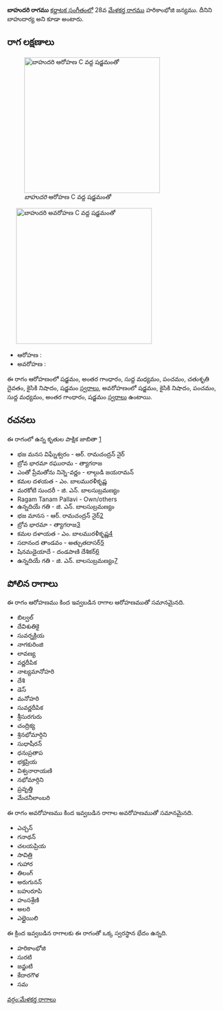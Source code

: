 {{Infobox ragam
	| name          	= బాహుదరి
	| synonym	    	=  బాహుదార్య
	| mela          	= 
	| chakra        	= 
	| janaka        	= 
	| type          	= షడవ-ఔడవ
	| arohanam      	= {{svaraC|S|G3|M1|P|D2|N2|S'}} 
	| avarohanam    	= {{svaraC|S'|N2|P|M1|G3|S}}
	| jeeva         	=
	| chhaya        	=
	| nyasa         	=
	| vishesha      	= 
	| equivalent  		= 
}}
{{కర్ణాటక సంగీత రాగాలు}}
'''బాహుదరి రాగము''' [[కర్ణాటక సంగీతం]]లో 28వ [[మేళకర్త రాగము]] హరికాంభోజి జన్యము. దీనిని  బాహుదార్య అని కూడా అంటారు.


==రాగ లక్షణాలు==
[[Image:bahudari_ar_kb2wiki.png|thumb|right|316px|''బాహుదరి'' ఆరోహణ C వద్ద షడ్జమంతో]]
	[[Image:bahudari_av_kb2wiki.png|thumb|right|316px|''బాహుదరి'' అవరోహణ C వద్ద షడ్జమంతో]]

* ఆరోహణ : {{svaraC|S|G3|M1|P|D2|N2|S'}} 
* అవరోహణ : {{svaraC|S'|N2|P|M1|G3|S}}

ఈ రాగం ఆరోహణంలో షడ్జమం, అంతర గాంధారం, సుద్ద మధ్యమం, పంచమం, చతుశృతి దైవతం, కైసికి నిషాదం, షడ్జమం [[స్వరాలు]], అవరోహణంలో షడ్జమం, కైసికి నిషాదం, పంచమం, సుద్ద మధ్యమం, అంతర గాంధారం, షడ్జమం [[స్వరాలు]] ఉంటాయి.

==రచనలు==
ఈ రాగంలో ఉన్న కృతుల పాక్షిక జాబితా [https://github.com/ssrihari/ragavardhini/blob/master/ragas/kritis.psv]
* భజ మనస విఘ్నేశ్వరం - ఆర్. రామచంద్రన్ నైర్
* బ్రోవ భారమా రఘురామ - త్యాగరాజ
* ఎంతో ప్రేమతోను నిన్నె-వర్ణం - లాల్గుడి జయరామన్
* కమల దళయత - ఎం. బాలమురళీకృష్ణ
* మరకోటి సుందరీ - జి. ఎన్. బాలసుబ్రమణ్యం
* Ragam Tanam Pallavi - Own/others
* ఉన్నదియే  గతి - జి. ఎన్. బాలసుబ్రమణ్యం
* భజ  మానస - ఆర్. రామచంద్రన్ నైర్[http://www.karnatik.com/c3089.shtml]
* బ్రోవ భారమా - త్యాగరాజ[http://www.karnatik.com/c1002.shtml]
* కమల దళాయత - ఎం. బాలమురళీకృష్ణ[http://www.karnatik.com/c3320.shtml]
* సదానంద తాండవం - అత్చుతదాసర్[http://www.karnatik.com/c1159.shtml]
* షినమడైయాదే - దండపాణి దేశికర్[http://www.karnatik.com/c1273.shtml]
* ఉన్నదియే గతి - జి. ఎన్. బాలసుబ్రమణ్యం[http://www.karnatik.com/c3081.shtml]




==పోలిన రాగాలు==
ఈ రాగం ఆరోహణము కింద ఇవ్వబడిన రాగాల ఆరోహణముతో సమానమైనది.
* బిల్వల్
* దేవిశుతికై
* సువర్నక్రియ
* నాగకురింజి
* లావణ్య
* వర్ణదీపిక
* నాట్యమానోహరి
* దేశి
* డెస్
* మనోహరి
* సువర్ణదీపిక
* శ్రీసురగురు
* చంద్రిక్య
* శ్రినభోమార్గిని
* సుధాషీరన్
* ధనుప్రతాప
* భక్తప్రియ
* విశ్వనారాయణి
* నభోమార్గిని
* ప్రవృత్తి
* మేచనీలాంబరి

ఈ రాగం అవరోహణము కింద ఇవ్వబడిన రాగాల అవరోహణముతో సమానమైనది.
* ఎచ్చన్
* గనాథన్
* చలయప్రియ
* సావిత్రి
* గుహార
* తిలంగ్
* అరుగునన్
* బహురూపి
* హంసశ్రేణి
* అలరి
*  ఎల్లైయిలి

ఈ క్రింద ఇవ్వబడిన రాగాలకు ఈ రాగంతో ఒక్క స్వరస్థాన భేదం ఉన్నది.
* హరికాంభోజి
* సురటి
* జన్జుటి
* కేదారగౌళ
* సమ



[[వర్గం:మేళకర్త రాగాలు]]